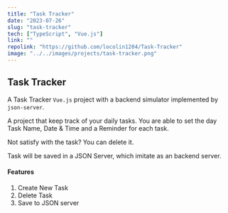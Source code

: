 ```yaml
---
title: "Task Tracker"
date: "2023-07-26"
slug: "task-tracker"
tech: ["TypeScript", "Vue.js"]
link: ""
repolink: "https://github.com/locolin1204/Task-Tracker"
image: "../../images/projects/task-tracker.png"
---
```

## Task Tracker
A Task Tracker `Vue.js` project with a backend simulator implemented by `json-server`.

A project that keep track of your daily tasks. You are able to set the day Task Name, Date & Time and a Reminder for each task.

Not satisfy with the task? You can delete it.

Task will be saved in a JSON Server, which imitate as an backend server.
#### Features
1. Create New Task
2. Delete Task
3. Save to JSON server